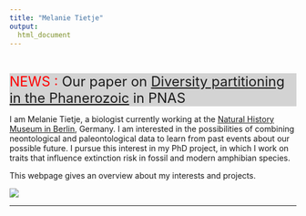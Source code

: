 ```yaml
---
title: "Melanie Tietje"
output:
  html_document
---
```


<div class="wrapper"></div>

<br>

<div style="background-color:lightgrey">
  <font size="5">
  <font color="red">
  NEWS :
  </font>
  Our paper on [Diversity partitioning in the Phanerozoic](https://www.pnas.org/content/early/2018/12/13/1814487116) in PNAS
  </font>
</div>


I am Melanie Tietje, a biologist currently working at the [Natural History Museum in Berlin](https://www.naturkundemuseum.berlin/en/einblicke/mitarbeiter/melanie.tietje), Germany. I am interested in the possibilities of combining neontological and paleontological data to learn from past events about our possible future. I pursue this interest in my PhD project, in which I work on traits that influence extinction risk in fossil and modern amphibian species.

This webpage gives an overview about my interests and projects.

<div style="width:250px; height=200px">
![](portrait.jpg) 
</div>


------


